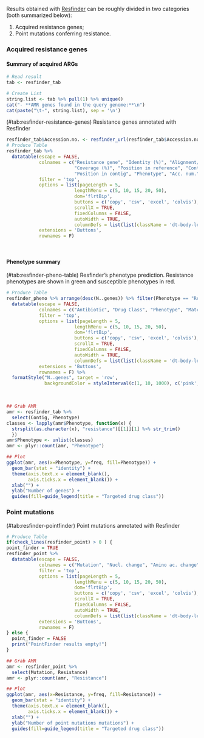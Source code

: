 Results obtained with [Resfinder](https://cge.cbs.dtu.dk/services/ResFinder/) can be roughly divided in two categories (both summarized below):

1. Acquired resistance genes;
2. Point mutations conferring resistance.

### Acquired resistance genes

#### Summary of acquired ARGs

```r
# Read result
tab <- resfinder_tab

# Create List
string.list <- tab %>% pull(1) %>% unique()
cat("- **AMR genes found in the query genome:**\n")
cat(paste("\t-", string.list), sep = '\n')
```

<caption>(#tab:resfinder-resistance-genes) Resistance genes annotated with Resfinder</caption>
```r
resfinder_tab$Accession.no. <- resfinder_url(resfinder_tab$Accession.no.)
# Produce Table
resfinder_tab %>%
  datatable(escape = FALSE,
            colnames = c("Resistance gene", "Identity (%)", "Alignment/Ref length",
                         "Coverage (%)", "Position in reference", "Contig",
                         "Position in contig", "Phenotype", "Acc. num."),
            filter = 'top',
            options = list(pageLength = 5,
                         lengthMenu = c(5, 10, 15, 20, 50),
                         dom='flrtBip',
                         buttons = c('copy', 'csv', 'excel', 'colvis'),
                         scrollX = TRUE,
                         fixedColumns = FALSE,
                         autoWidth = TRUE,
                         columnDefs = list(list(className = 'dt-body-left', targets = c(0,5,6,7)))),
            extensions = 'Buttons',
            rownames = F)
```
<br>

#### Phenotype summary

<caption>(#tab:resfinder-pheno-table) Resfinder's phenotype prediction. Resistance phenotypes are shown in green and susceptible phenotypes in red.</caption>
```r
# Produce Table
resfinder_pheno %>% arrange(desc(N..genes)) %>% filter(Phenotype == "Resistant" | Phenotype == "No resistance") %>%
  datatable(escape = FALSE,
            colnames = c("Antibiotic", "Drug Class", "Phenotype", "Match", "Genetic background"),
            filter = 'top',
            options = list(pageLength = 5,
                         lengthMenu = c(5, 10, 15, 20, 50),
                         dom='flrtBip',
                         buttons = c('copy', 'csv', 'excel', 'colvis'),
                         scrollX = TRUE,
                         fixedColumns = FALSE,
                         autoWidth = TRUE,
                         columnDefs = list(list(className = 'dt-body-left', targets = c(0,1,2,3,4)))),
            extensions = 'Buttons',
            rownames = F) %>%
  formatStyle("N..genes", target = 'row', 
              backgroundColor = styleInterval(c(1, 10, 1000), c('pink','lightgreen','green', 'darkgreen')))
```
<br>

```r
## Grab AMR
amr <- resfinder_tab %>%
  select(Contig, Phenotype)
classes <- lapply(amr$Phenotype, function(x) {
  strsplit(as.character(x), "resistance")[[1]][1] %>% str_trim()
  })
amr$Phenotype <- unlist(classes)
amr <- plyr::count(amr, "Phenotype")

## Plot
ggplot(amr, aes(x=Phenotype, y=freq, fill=Phenotype)) +
  geom_bar(stat = "identity") +
  theme(axis.text.x = element_blank(),
        axis.ticks.x = element_blank()) +
  xlab("") +
  ylab("Number of genes") +
  guides(fill=guide_legend(title = "Targeted drug class"))
```

### Point mutations

<caption>(#tab:resfinder-pointfinder) Point mutations annotated with Resfinder</caption>
```r
# Produce Table
if(check_lines(resfinder_point) > 0 ) {
point_finder = TRUE
resfinder_point %>%
  datatable(escape = FALSE,
            colnames = c("Mutation", "Nucl. change", "Amino ac. change", "Resistance", "PMID"),
            filter = 'top',
            options = list(pageLength = 5,
                         lengthMenu = c(5, 10, 15, 20, 50),
                         dom='flrtBip',
                         buttons = c('copy', 'csv', 'excel', 'colvis'),
                         scrollX = TRUE,
                         fixedColumns = FALSE,
                         autoWidth = TRUE,
                         columnDefs = list(list(className = 'dt-body-left', targets = c(0,1,2,3,4)))),
            extensions = 'Buttons',
            rownames = F)
} else {
  point_finder = FALSE
  print("PointFinder results empty!")
}
```

```r
## Grab AMR
amr <- resfinder_point %>%
  select(Mutation, Resistance)
amr <- plyr::count(amr, "Resistance")

## Plot
ggplot(amr, aes(x=Resistance, y=freq, fill=Resistance)) +
  geom_bar(stat = "identity") +
  theme(axis.text.x = element_blank(),
        axis.ticks.x = element_blank()) +
  xlab("") +
  ylab("Number of point mutations mutations") +
  guides(fill=guide_legend(title = "Targeted drug class"))
```
